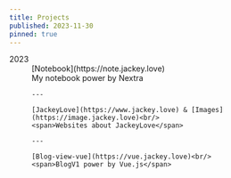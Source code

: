 ```yaml
---
title: Projects
published: 2023-11-30
pinned: true
---
```


<dl>
  <dt>2023</dt>
  <dd>
    [Notebook](https://note.jackey.love)<br/>
    <span>My notebook power by Nextra</span>

    ---

    [JackeyLove](https://www.jackey.love) & [Images](https://image.jackey.love)<br/>
    <span>Websites about JackeyLove</span>

    ---

    [Blog-view-vue](https://vue.jackey.love)<br/>
    <span>BlogV1 power by Vue.js</span>
  </dd>
</dl>
